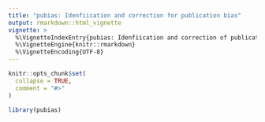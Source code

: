 ```yaml
---
title: "pubias: Idenfiication and correction for publication bias"
output: rmarkdown::html_vignette
vignette: >
  %\VignetteIndexEntry{pubias: Idenfiication and correction of publication bias}
  %\VignetteEngine{knitr::rmarkdown}
  %\VignetteEncoding{UTF-8}
---
```


```r
knitr::opts_chunk$set(
  collapse = TRUE,
  comment = "#>"
)
```

```r
library(pubias)
```
